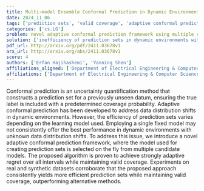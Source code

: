 ```yaml
---
title: Multi-model Ensemble Conformal Prediction in Dynamic Environments
date: 2024_11_06
tags: ['prediction sets', 'valid coverage', 'adaptive conformal prediction', 'uncertainty quantification', 'real and synthetic datasets', 'multiple candidate models', 'dynamic environments', 'conformal prediction', 'adaptive regret', 'data distribution shifts']
categories: ['cs.LG']
problem: novel adaptive conformal prediction framework using multiple candidate models
solution: ['inefficiency of prediction sets in dynamic environments with unknown data distribution shifts']
pdf_url: http://arxiv.org/pdf/2411.03678v1
arx_url: http://arxiv.org/abs/2411.03678v1
score: 4
authors: ['Erfan Hajihashemi', 'Yanning Shen']
affiliations_aligned: ['Department of Electrical Engineering & Computer Science, University of California, Irvine', 'Department of Electrical Engineering & Computer Science, University of California, Irvine']
affiliations: ['Department of Electrical Engineering & Computer Science, University of California, Irvine']
---
```



Conformal prediction is an uncertainty quantification method that constructs
a prediction set for a previously unseen datum, ensuring the true label is
included with a predetermined coverage probability. Adaptive conformal
prediction has been developed to address data distribution shifts in dynamic
environments. However, the efficiency of prediction sets varies depending on
the learning model used. Employing a single fixed model may not consistently
offer the best performance in dynamic environments with unknown data
distribution shifts. To address this issue, we introduce a novel adaptive
conformal prediction framework, where the model used for creating prediction
sets is selected on the fly from multiple candidate models. The proposed
algorithm is proven to achieve strongly adaptive regret over all intervals
while maintaining valid coverage. Experiments on real and synthetic datasets
corroborate that the proposed approach consistently yields more efficient
prediction sets while maintaining valid coverage, outperforming alternative
methods.
